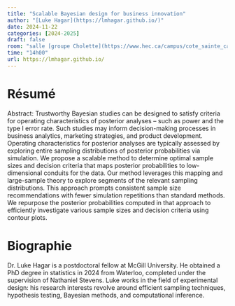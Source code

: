 ```yaml
---
title: "Scalable Bayesian design for business innovation"
author: "[Luke Hagar](https://lmhagar.github.io/)"
date: 2024-11-22
categories: [2024-2025]
draft: false
room: "salle [groupe Cholette](https://www.hec.ca/campus/cote_sainte_catherine/1er_etage/salles_cours/cholette.html)"
time: "14h00"
url: https://lmhagar.github.io/
---
```


# Résumé


Abstract: Trustworthy Bayesian studies can be designed to satisfy criteria for operating characteristics of posterior analyses – such as power and the type I error rate. Such studies may inform decision-making processes in business analytics, marketing strategies, and product development. Operating characteristics for posterior analyses are typically assessed by exploring entire sampling distributions of posterior probabilities via simulation. We propose a scalable method to determine optimal sample sizes and decision criteria that maps posterior probabilities to low-dimensional conduits for the data. Our method leverages this mapping and large-sample theory to explore segments of the relevant sampling distributions. This approach prompts consistent sample size recommendations with fewer simulation repetitions than standard methods. We repurpose the posterior probabilities computed in that approach to efficiently investigate various sample sizes and decision criteria using contour plots.

# Biographie

Dr. Luke Hagar is a postdoctoral fellow at McGill University. He obtained a PhD degree in statistics in 2024 from Waterloo, completed under the supervision of Nathaniel Stevens. Luke works in the field of experimental design: his research interests revolve around  efficient sampling techniques, hypothesis testing, Bayesian methods, and computational inference.
